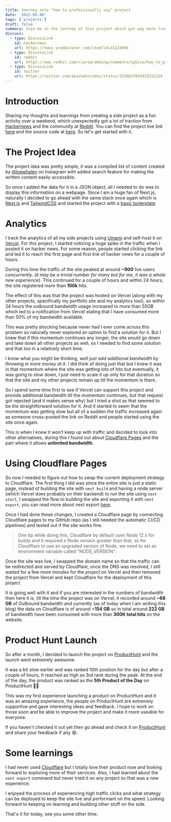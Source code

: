 ```yaml
---
title: Journey into "how to professionally say" project
date: '2022-05-08'
tags: ['projects']
draft: false
summary: Join me in the journey of this project which got way more traction than expected
discuss:
  - type: DiscussLink
    id: hackernews
    url: https://news.ycombinator.com/item?id=31224996
  - type: DiscussLink
    id: reddit
    url: https://www.reddit.com/r/programming/comments/ug5ivo/how_to_professionally_say/
  - type: DiscussLink
    id: twitter
    url: https://twitter.com/akashwhocodes/status/1520837892419252224
---
```


# Introduction

Sharing my thoughts and learnings from creating a side project as a fun activity over a weekend, which unexpectedly got a lot of traction from [Hackernews](https://news.ycombinator.com/item?id=31224996) and the community at [Reddit](https://www.reddit.com/r/programming/comments/ug5ivo/how_to_professionally_say/). You can find the project live link [here](https://howtoprofessionallysay.akashrajpurohit.com/) and the source code at [here](https://github.com/AkashRajpurohit/howtoprofessionallysay). So let's get started with it.

# The Project Idea

The project idea was pretty simple, it was a compiled list of content created by [@loewhaley](https://www.instagram.com/loewhaley/) on Instagram with added search feature for making the written content easily accessible.

So once I added the data for it in a JSON object, all I needed to do was to display this information on a webpage. Since I am a huge fan of Next.js, naturally I decided to go ahead with the same stack once again which is [Next.js](https://nextjs.org) and [TailwindCSS](https://tailwindcss.com) and started the project with a [basic boilerplate](https://github.com/AkashRajpurohit/howtoprofessionallysay/commit/b93014cd9364414db3ba6d4cefa37c0ef0f411e8)

# Analytics

I track the analytics of all my side projects using [Umami](https://umami.is) and self-host it on [Vercel](https://vercel.com).
For this project, I started noticing a huge spike in the traffic when I posted it on hacker news. For some reason, people started clicking the link and led it to reach the first page and first link of hacker news for a couple of hours.

During this time the traffic of the site peaked at around **~900** live users concurrently. (_it may be a trivial number for many but for me, it was a whole new experience_). This continued for a couple of hours and within 24 hours, the site registered more than **100k** hits.

<Tweet id="1521100117457080320" />

The effect of this was that the project was hosted on Vercel (along with my other projects, specifically my portfolio site and my analytics tool), so within 24 hours the outbound bandwidth usage increased to more than 55GB which led to a notification from Vercel stating that I have consumed more than 50% of my bandwidth available.

This was pretty shocking because never had I ever come across this problem so naturally never explored an option to find a solution for it. But I knew that if this momentum continues any longer, the site would go down and take down all other projects as well, so I needed to find some solution and that too in a relatively short time.

I know what you might be thinking, _well just add additional bandwidth by throwing in more money at it_. I did think of doing just that but I knew it was in that momentum where the site was getting lots of hits but eventually, it was going to slow down, I just need to scale it up only for that duration so that the site and my other projects remain up till the momentum is there.

So I spend some time first to see if Vercel can support this project and provide additional bandwidth till the momentum continues, but that request got rejected (and it makes sense why) but I tried a shot as that seemed to be the straightforward solution for it. And it started to seem that the momentum was getting slow but all of a sudden the traffic increased again as someone cross-posted the link on Reddit and people started using the site once again.

<Tweet id="1521100516058537985" />

This is when I knew it won't keep up with traffic and decided to look into other alternatives, during this I found out about [Cloudflare Pages](https://pages.cloudflare.com/) and the part where it allows **unlimited bandwidth**.

# Using Cloudflare Pages

So now I needed to figure out how to swap the current deployment strategy to Cloudflare. The first thing I did was since the entire site is just a static page, instead of building the site with `next build` and having a node server (which Vercel does probably on their backend) to run the site using `next start`, I swapped the flow to building the site and exporting it with `next export`, you can read more about next export [here](https://nextjs.org/docs/advanced-features/static-html-export).

Once I had done these changes, I created a Cloudflare page by connecting Cloudflare pages to my GitHub repo (as I still needed the automatic CI/CD pipelines) and tested out if the site works fine.

> One tip while doing this, Cloudflare by default uses Node 12.x for builds and it required a Node version greater than that, so for Cloudflare to use an upgraded version of Node, we need to set an environment variable called "NODE_VERSION".

Once the site was live, I swapped the domain name so that the traffic can be redirected and served by Cloudflare, once the DNS was resolved, I still waited for a few more minutes for the project on Vercel and then removed the project from Vercel and kept Cloudflare for the deployment of this project.

It is going well with it and if you are interested in the numbers of bandwidth then here it is, till the time the project was on Vercel, it recorded around **~68 GB** of Outbound bandwidth and currently (as of today when I am writing this blog) the data on Cloudflare is of around **~154 GB** so in total around **222 GB** of bandwidth have been consumed with more than **300K total hits** on the website.

# Product Hunt Launch

So after a month, I decided to launch the project on [ProductHunt](https://www.producthunt.com/posts/how-to-professionally-say) and the launch went extremely awesome.

It was a bit slow earlier and was ranked 10th position for the day but after a couple of hours, It reached as high as 3rd rank during the peak. At the end of the day, the product was ranked as the **5th Product of the Day** on ProductHunt 🥳🤩

<Tweet id="1544558580548116480" />

This was my first experience launching a product on ProductHunt and it was an amazing experience, the people on ProductHunt are extremely supportive and gave interesting ideas and feedback. I hope to work on those soon and be able to improve the project and make it more useable for everyone.

If you haven't checked it out yet then go ahead and check it on [ProductHunt](https://www.producthunt.com/posts/how-to-professionally-say) and share your feedback if any 😄.

# Some learnings

I had never used [Cloudflare](https://www.cloudflare.com/) but I totally love their product now and looking forward to exploring more of their services. Also, I had learned about the `next export` command but never tried it on any project so that was a new experience.

I enjoyed the process of experiencing high traffic clicks and what strategy can be deployed to keep the site live and performant on the speed. Looking forward to keeping on learning and building other stuff on the side.

That's it for today, see you some other time.
